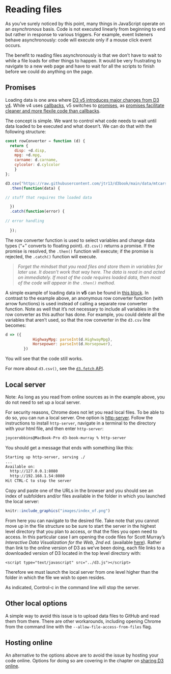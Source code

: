 # Reading files <i class="fa fa-file-text-o"></i>

As you've surely noticed by this point, many things in JavaScript operate on an *asynchronous* basis. Code is not executed linearly from beginning to end but rather in response to various triggers. For example, event listeners behave asynchronously: code will execute only if a mouse click event occurs.

The benefit to reading files asynchronously is that we don't have to wait to while a file loads for other things to happen. It would be very frustrating to navigate to a new web page and have to wait for all the scripts to finish before we could do anything on the page.

## Promises

Loading data is one area where [D3 v5 introduces major changes from D3 v4](https://github.com/d3/d3/blob/main/CHANGES.md){target="_blank"}. While v4 uses [callbacks](https://javascript.info/callbacks){target="_blank"}, v5 switches to [promises](https://javascript.info/promise-basics){target="_blank"}, as [promises facilitate cleaner and more flexile code than callbacks](https://hiddentao.com/archives/2014/04/21/why-promises-are-more-flexible-than-callbacks){target="_blank"}.

The concept is simple. We want to control what code needs to wait until data loaded to be executed and what doesn't. We can do that with the following structure:

``` js
const rowConverter = function (d) {
  return {
    disp: +d.disp,
    mpg: +d.mpg,
    carname: d.carname,
    cylcolor: d.cylcolor
    }
};  

d3.csv("https://raw.githubusercontent.com/jtr13/d3book/main/data/mtcars.csv", rowConverter)
  .then(function(data) {

// stuff that requires the loaded data

  })
  .catch(function(error) {
  
// error handling  
  
  });
```  

The row converter function is used to select variables and change data types ("+" converts to floating point). `d3.csv()` returns a promise. If the promise is resolved, the `.then()` function will execute; if the promise is rejected, the `.catch()` function will execute.

> <i class="fa fa-exclamation-triangle"></i> *Forget the mindset that you read files and store them in variables for later use. It doesn't work that way here. The data is read in and acted on immediately. If most of the code requires loaded data, then most of the code will appear in the `.then()` method.*

A simple example of loading data in **v5** can be found in [this block](https://bl.ocks.org/tiktaktok/c2e02e2916c226ef44ed233cb46db40c){target="_blank"}. In contrast to the example above, an anonymous row converter function (with arrow functions) is used instead of calling a separate row converter function. Note as well that it's not necessary to include all variables in the row converter as this author has done. For example, you could delete all the variables that aren't used, so that the row converter in the `d3.csv` line becomes:

``` js
d => ({
			HighwayMpg: parseInt(d.HighwayMpg),
			Horsepower: parseInt(d.Horsepower),
		})
```

You will see that the code still works.

For more about `d3.csv()`, see the [`d3.fetch` API](https://github.com/d3/d3-fetch/blob/v1.1.2/README.md#csv){target="_blank"}.

## Local server

Note: As long as you read from online sources as in the example above, you do not need to set up a local server. 

For security reasons, Chrome does not let you read local files. To be able to do so, you can run a local server. One option is [http-server](https://www.npmjs.com/package/http-server){target="_blank"}. Follow the instructions to install `http-server`, navigate in a terminal to the directory with your html file, and then enter `http-server`:

``` bash
joycerobbins@MacBook-Pro d3-book-murray % http-server
```

You should get a message that ends with something like this:

``` bash
Starting up http-server, serving ./
...
Available on:
  http://127.0.0.1:8080
  http://192.168.1.54:8080
Hit CTRL-C to stop the server
```

Copy and paste one of the URLs in the browser and you should see an index of subfolders and/or files available in the folder in which you launched the local server:

```r
knitr::include_graphics("images/index_of.png")
```

From here you can navigate to the desired file. Take note that you cannot move up in the file structure so be sure to start the server in the highest level directory that you plan to access, or that the files you open need to access. In this particular case I am opening the code files for Scott Murray's 
*Interactive Data Visualization for the Web, 2nd ed.* (available [here](https://github.com/alignedleft/d3-book/releases){target="_blank"}). Rather than link to the online version of D3 as we've been doing, each file links to a downloaded version of D3 located in the top level directory with:

`<script type="text/javascript" src="../d3.js"></script>`  

Therefore we must launch the local server from one level higher than the folder in which the file we wish to open resides.

As indicated, Control-c in the command line will stop the server.

## Other local options

A simple way to avoid this issue is to upload data files to GitHub and read them from there. There are other workarounds, including opening Chrome from the command line with the `--allow-file-access-from-files` flag.

## Hosting online

An alternative to the options above are to avoid the issue by hosting your code online. Options for doing so are covering in the chapter on [sharing D3 online](share-d3-online.html).
